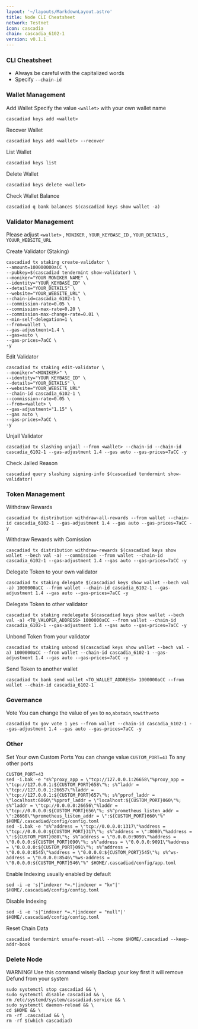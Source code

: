 ```yaml
---
layout: '~/layouts/MarkdownLayout.astro'
title: Node CLI Cheatsheet
network: Testnet
icon: cascadia
chain: cascadia_6102-1
version: v0.1.1
---
```


### CLI Cheatsheet

- Always be careful with the capitalized words
- Specify `--chain-id`

### Wallet Management

Add Wallet
Specify the value `<wallet>` with your own wallet name

```
cascadiad keys add <wallet>
```

Recover Wallet
```
cascadiad keys add <wallet> --recover
```

List Wallet
```
cascadiad keys list
```

Delete Wallet
```
cascadiad keys delete <wallet>
```

Check Wallet Balance
```
cascadiad q bank balances $(cascadiad keys show wallet -a)
```

### Validator Management

Please adjust `<wallet>` , `MONIKER` , `YOUR_KEYBASE_ID` , `YOUR_DETAILS` , `YOUUR_WEBSITE_URL`

Create Validator (Staking)
```
cascadiad tx staking create-validator \
--amount=100000000aCC \
--pubkey=$(cascadiad tendermint show-validator) \
--moniker="YOUR_MONIKER_NAME" \
--identity="YOUR_KEYBASE_ID" \
--details="YOUR_DETAILS" \
--website="YOUR_WEBSITE_URL" \
--chain-id=cascadia_6102-1 \
--commission-rate=0.05 \
--commission-max-rate=0.20 \
--commission-max-change-rate=0.01 \
--min-self-delegation=1 \
--from=wallet \
--gas-adjustment=1.4 \
--gas=auto \
--gas-prices=7aCC \
-y
```

Edit Validator
```
cascadiad tx staking edit-validator \
--moniker="<MONIKER>" \
--identity="YOUR_KEYBASE_ID" \
--details="YOUR_DETAILS" \
--website="YOUR_WEBSITE_URL"
--chain-id cascadia_6102-1 \
--commission-rate=0.05 \
--from=<wallet> \
--gas-adjustment="1.15" \
--gas auto \
--gas-prices=7aCC \
-y
```


Unjail Validator
```
cascadiad tx slashing unjail --from <wallet> --chain-id --chain-id cascadia_6102-1 --gas-adjustment 1.4 --gas auto --gas-prices=7aCC -y
```

Check Jailed Reason
```
cascadiad query slashing signing-info $(cascadiad tendermint show-validator)
```

### Token Management

Withdraw Rewards
```
cascadiad tx distribution withdraw-all-rewards --from wallet --chain-id cascadia_6102-1 --gas-adjustment 1.4 --gas auto --gas-prices=7aCC -y
```

Withdraw Rewards with Comission
```
cascadiad tx distribution withdraw-rewards $(cascadiad keys show wallet --bech val -a) --commission --from wallet --chain-id cascadia_6102-1 --gas-adjustment 1.4 --gas auto --gas-prices=7aCC -y
```

Delegate Token to your own validator
```
cascadiad tx staking delegate $(cascadiad keys show wallet --bech val -a) 1000000aCC --from wallet --chain-id cascadia_6102-1 --gas-adjustment 1.4 --gas auto --gas-prices=7aCC -y
```

Delegate Token to other validator
```
cascadiad tx staking redelegate $(cascadiad keys show wallet --bech val -a) <TO_VALOPER_ADDRESS> 1000000aCC --from wallet --chain-id cascadia_6102-1 --gas-adjustment 1.4 --gas auto --gas-prices=7aCC -y
```

Unbond Token from your validator
```
cascadiad tx staking unbond $(cascadiad keys show wallet --bech val -a) 1000000aCC --from wallet --chain-id cascadia_6102-1 --gas-adjustment 1.4 --gas auto --gas-prices=7aCC -y
```

Send Token to another wallet
```
cascadiad tx bank send wallet <TO_WALLET_ADDRESS> 1000000aCC --from wallet --chain-id cascadia_6102-1
```

### Governance 

Vote
You can change the value of `yes` to `no`,`abstain`,`nowithveto`

```
cascadiad tx gov vote 1 yes --from wallet --chain-id cascadia_6102-1 --gas-adjustment 1.4 --gas auto --gas-prices=7aCC -y
```

### Other

Set Your own Custom Ports
You can change value `CUSTOM_PORT=43` To any other ports
```
CUSTOM_PORT=43
sed -i.bak -e "s%^proxy_app = \"tcp://127.0.0.1:26658\"%proxy_app = \"tcp://127.0.0.1:${CUSTOM_PORT}658\"%; s%^laddr = \"tcp://127.0.0.1:26657\"%laddr = \"tcp://127.0.0.1:${CUSTOM_PORT}657\"%; s%^pprof_laddr = \"localhost:6060\"%pprof_laddr = \"localhost:${CUSTOM_PORT}060\"%; s%^laddr = \"tcp://0.0.0.0:26656\"%laddr = \"tcp://0.0.0.0:${CUSTOM_PORT}656\"%; s%^prometheus_listen_addr = \":26660\"%prometheus_listen_addr = \":${CUSTOM_PORT}660\"%" $HOME/.cascadiad/config/config.toml
sed -i.bak -e "s%^address = \"tcp://0.0.0.0:1317\"%address = \"tcp://0.0.0.0:${CUSTOM_PORT}317\"%; s%^address = \":8080\"%address = \":${CUSTOM_PORT}080\"%; s%^address = \"0.0.0.0:9090\"%address = \"0.0.0.0:${CUSTOM_PORT}090\"%; s%^address = \"0.0.0.0:9091\"%address = \"0.0.0.0:${CUSTOM_PORT}091\"%; s%^address = \"0.0.0.0:8545\"%address = \"0.0.0.0:${CUSTOM_PORT}545\"%; s%^ws-address = \"0.0.0.0:8546\"%ws-address = \"0.0.0.0:${CUSTOM_PORT}546\"%" $HOME/.cascadiad/config/app.toml
```

Enable Indexing usually enabled by default
```
sed -i -e 's|^indexer *=.*|indexer = "kv"|' $HOME/.cascadiad/config/config.toml
```

Disable Indexing
```
sed -i -e 's|^indexer *=.*|indexer = "null"|' $HOME/.cascadiad/config/config.toml
```

Reset Chain Data
```
cascadiad tendermint unsafe-reset-all --home $HOME/.cascadiad --keep-addr-book
```

### Delete Node

WARNING! Use this command wisely 
Backup your key first it will remove Defund from your system

```
sudo systemctl stop cascadiad && \
sudo systemctl disable cascadiad && \
rm /etc/systemd/system/cascadiad.service && \
sudo systemctl daemon-reload && \
cd $HOME && \
rm -rf .cascadiad && \
rm -rf $(which cascadiad)
```
